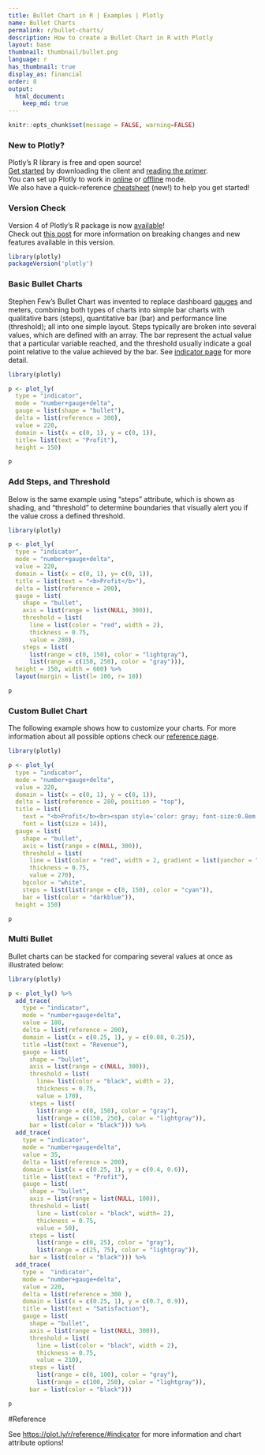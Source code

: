 ```yaml
---
title: Bullet Chart in R | Examples | Plotly
name: Bullet Charts
permalink: r/bullet-charts/
description: How to create a Bullet Chart in R with Plotly
layout: base
thumbnail: thumbnail/bullet.png
language: r
has_thumbnail: true
display_as: financial
order: 8
output:
  html_document:
    keep_md: true
---
```


```r
knitr::opts_chunk$set(message = FALSE, warning=FALSE)
```

### New to Plotly?

Plotly's R library is free and open source!<br>
[Get started](https://plot.ly/r/getting-started/) by downloading the client and [reading the primer](https://plot.ly/r/getting-started/).<br>
You can set up Plotly to work in [online](https://plot.ly/r/getting-started/#hosting-graphs-in-your-online-plotly-account) or [offline](https://plot.ly/r/offline/) mode.<br>
We also have a quick-reference [cheatsheet](https://images.plot.ly/plotly-documentation/images/r_cheat_sheet.pdf) (new!) to help you get started!

### Version Check

Version 4 of Plotly's R package is now [available](https://plot.ly/r/getting-started/#installation)!<br>
Check out [this post](http://moderndata.plot.ly/upgrading-to-plotly-4-0-and-above/) for more information on breaking changes and new features available in this version.
```r
library(plotly)
packageVersion('plotly')
```

### Basic Bullet Charts

  Stephen Few's Bullet Chart was invented to replace dashboard [gauges](https://plot.ly/r/gauge-charts/) and meters, combining both types of charts into simple bar charts with qualitative bars (steps), quantitative bar (bar) and performance line (threshold); all into one simple layout.
  Steps typically are broken into several values, which are defined with an array. The bar represent the actual value that a particular variable reached, and the threshold usually indicate a goal point relative to the value achieved by the bar. See [indicator page](https://plot.ly/r/gauge-charts/) for more detail.

```r
library(plotly)

p <- plot_ly(
  type = "indicator",
  mode = "number+gauge+delta",
  gauge = list(shape = "bullet"),
  delta = list(reference = 300),
  value = 220,
  domain = list(x = c(0, 1), y = c(0, 1)),
  title= list(text = "Profit"),
  height = 150)

p
```

### Add Steps, and Threshold

Below is the same example using "steps" attribute, which is shown as shading, and "threshold" to determine boundaries that visually alert you if the value cross a defined threshold.

```r
library(plotly)

p <- plot_ly(
  type = "indicator",
  mode = "number+gauge+delta",
  value = 220,
  domain = list(x = c(0, 1), y= c(0, 1)),
  title = list(text = "<b>Profit</b>"),
  delta = list(reference = 200),
  gauge = list(
    shape = "bullet",
    axis = list(range = list(NULL, 300)),
    threshold = list(
      line = list(color = "red", width = 2),
      thickness = 0.75,
      value = 280),
    steps = list(
      list(range = c(0, 150), color = "lightgray"),
      list(range = c(150, 250), color = "gray"))),
  height = 150, width = 600) %>%
  layout(margin = list(l= 100, r= 10))

p
```

### Custom Bullet Chart

The following example shows how to customize your charts. For more information about all possible options check our [reference page](https://plot.ly/r/reference/#indicator).

```r
library(plotly)

p <- plot_ly(
  type = "indicator",
  mode = "number+gauge+delta",
  value = 220,
  domain = list(x = c(0, 1), y = c(0, 1)),
  delta = list(reference = 280, position = "top"),
  title = list(
    text = "<b>Profit</b><br><span style='color: gray; font-size:0.8em'>U.S. $</span>",
    font = list(size = 14)),
  gauge = list(
    shape = "bullet",
    axis = list(range = c(NULL, 300)),
    threshold = list(
      line = list(color = "red", width = 2, gradient = list(yanchor = "vertical")),
      thickness = 0.75,
      value = 270),
    bgcolor = "white",
    steps = list(list(range = c(0, 150), color = "cyan")),
    bar = list(color = "darkblue")),
  height = 150)

p
```
### Multi Bullet

Bullet charts can be stacked for comparing several values at once as illustrated below:

```r
library(plotly)

p <- plot_ly() %>%
  add_trace(
    type = "indicator",
    mode = "number+gauge+delta",
    value = 180,
    delta = list(reference = 200),
    domain = list(x = c(0.25, 1), y = c(0.08, 0.25)),
    title =list(text = "Revenue"),
    gauge = list(
      shape = "bullet",
      axis = list(range = c(NULL, 300)),
      threshold = list(
        line= list(color = "black", width = 2),
        thickness = 0.75,
        value = 170),
      steps = list(
        list(range = c(0, 150), color = "gray"),
        list(range = c(150, 250), color = "lightgray")),
      bar = list(color = "black"))) %>%
  add_trace(
    type = "indicator",
    mode = "number+gauge+delta",
    value = 35,
    delta = list(reference = 200),
    domain = list(x = c(0.25, 1), y = c(0.4, 0.6)),
    title = list(text = "Profit"),
    gauge = list(
      shape = "bullet",
      axis = list(range = list(NULL, 100)),
      threshold = list(
        line = list(color = "black", width= 2),
        thickness = 0.75,
        value = 50),
      steps = list(
        list(range = c(0, 25), color = "gray"),
        list(range = c(25, 75), color = "lightgray")),
      bar = list(color = "black"))) %>%
  add_trace(
    type =  "indicator",
    mode = "number+gauge+delta",
    value = 220,
    delta = list(reference = 300 ),
    domain = list(x = c(0.25, 1), y = c(0.7, 0.9)),
    title = list(text = "Satisfaction"),
    gauge = list(
      shape = "bullet",
      axis = list(range = list(NULL, 300)),
      threshold = list(
        line = list(color = "black", width = 2),
        thickness = 0.75,
        value = 210),
      steps = list(
        list(range = c(0, 100), color = "gray"),
        list(range = c(100, 250), color = "lightgray")),
      bar = list(color = "black")))

p
```

#Reference

See [https://plot.ly/r/reference/#indicator](https://plot.ly/r/reference/#indicator) for more information and chart attribute options!
